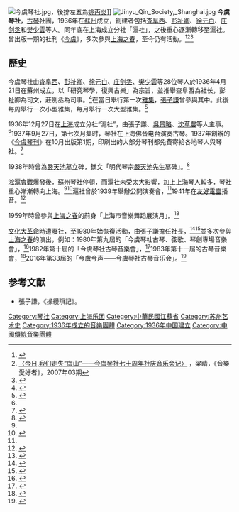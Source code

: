 [[File:今虞琴社.jpg|thumb]]，後排左五為[[姚丙炎|姚丙炎]]]]
[[File:Jinyu_Qin_Society,_Shanghai.jpg|thumb]]
'''今虞琴社'''，[[古琴|古琴]]社團，1936年在[[蘇州|蘇州]]成立，創建者包括[[査阜西|査阜西]]、[[彭祉卿|彭祉卿]]、[[徐元白|徐元白]]、[[庄剑丞|庄剑丞]]和[[樊少雲|樊少雲]]等人。同年底在上海成立分社「滬社」，之後重心逐漸轉移至滬社。曾出版一期的社刊《[[今虞琴刊|今虞]]》，多次參與[[上海之春|上海之春]]，至今仍有活動。<ref name="古國網">{{Cite web|author=周铁耕|url=http://www.china.com.cn/chinese/zhuanti/316315.htm|title=民国时期的今虞琴社和《今虞》琴刊|accessdate=2014-07-12|work=|publisher=中國網|date=2003-04-18|archive-date=2018-10-01|archive-url=https://web.archive.org/web/20181001114336/http://www.china.com.cn/chinese/zhuanti/316315.htm|dead-url=no}}</ref><ref>[http://www.cnki.com.cn/Article/CJFDTotal-YYAH200703007.htm 〈今日,我们走失“虞山”——今虞琴社七十周年社庆音乐会记〉] {{Wayback|url=http://www.cnki.com.cn/Article/CJFDTotal-YYAH200703007.htm |date=20190605022208 }}，梁晴，《音樂愛好者》，2007年03期</ref><ref>{{Cite book|title=《琴殉》|author=楊典|authorlink=楊典|publisher=木果文創|year=2020|isbn=9789869691789|location=臺灣|work=〈到此做甚–——琴人彭祉卿漁歌荒塚記〉|volume=2|page=194}}</ref>

==歷史==

今虞琴社由[[査阜西|査阜西]]、[[彭祉卿|彭祉卿]]、[[徐元白|徐元白]]、[[庄剑丞|庄剑丞]]、[[樊少雲|樊少雲]]等28位琴人於1936年4月21日在蘇州成立，以「研究琴學，復興古樂」為宗旨，並推舉查阜西為社长，彭祉卿為司文，莊劍丞為司事。<ref name="滬社">{{Cite web |title=今虞琴社沪社成立。 |url=http://memory.library.sh.cn/node/73198 |access-date=2021-10-07 |work=上海年华 |publisher=上海图书馆 |language=zh |archive-date=2021-10-08 |archive-url=https://web.archive.org/web/20211008003918/http://memory.library.sh.cn/node/73198 }}</ref>在當日舉行第一次[[雅集|雅集]]，[[張子謙|張子謙]]曾參與其中。此後每周舉行一次小型雅集，每月舉行一次大型雅集。<ref name="揚州史志">{{Cite web|url=http://www.yangzhou.gov.cn/03231/201309/807bab00caec47cf975f5e73a1531179.shtml|title=今虞琴社与广陵琴人|accessdate=2014-07-12|work=|publisher=揚州史志|date=2013-09-13|archive-date=2014-07-14|archive-url=https://web.archive.org/web/20140714190929/http://www.yangzhou.gov.cn/03231/201309/807bab00caec47cf975f5e73a1531179.shtml|dead-url=yes}}</ref>

1936年12月27日在[[上海|上海]]成立分社“滬社”，由張子謙、[[吳景略|吳景略]]、[[沈草農|沈草農]]等人主事。<ref name="滬社"/>1937年9月27日，第七次月集时，琴社在[[上海佛音电台|上海佛音电台]]演奏古琴。1937年創辦的《[[今虞琴刊|今虞琴刊]]》在10月出版第1期，印刷出的大部分琴刊都免費寄給各地琴人與琴社。<ref>{{Cite web |title=《今虞琴刊》创刊发行 |url=http://memory.library.sh.cn/node/77697 |access-date=2021-10-07 |work=上海年华 |publisher=上海图书馆 |language=zh |archive-date=2021-10-07 |archive-url=https://web.archive.org/web/20211007193838/http://memory.library.sh.cn/node/77697 }}</ref>

1938年時曾為[[嚴天池墓|嚴天池墓]]立碑，鐫文「明代琴宗[[嚴天池|嚴天池]]先生墓碑」。<ref>{{cite web|url=http://www.changshu.gov.cn/zgcs/InfoDetail/?InfoID=dc51d37b-557d-4161-9229-430426eba9e2&CategoryNum=001002005|title=严天池墓|accessdate=2015-01-15|work=|publisher=常熟市政府|archive-date=2019-09-10|archive-url=https://web.archive.org/web/20190910202252/http://www.changshu.gov.cn/zgcs/InfoDetail/?InfoID=dc51d37b-557d-4161-9229-430426eba9e2&CategoryNum=001002005|dead-url=no}}</ref>

[[淞滬會戰|淞滬會戰]]爆發後，蘇州琴社停頓，而滬社未受太大影響，加上上海琴人較多，琴社重心漸漸轉向上海。<ref name="滬社"/><ref name="史學網">{{Cite web|url=http://www.zgyysxw.com/templates/zgyy/second.aspx?nodeid=53&page=ContentPage&contentid=271&contentpagenum=1|title=从今虞琴社的创立和早期活动透视中国近代古琴文化的转型|accessdate=2014-07-12|work=|publisher=中國音樂史學網|date=2010-07-27|deadurl=yes|archiveurl=https://web.archive.org/web/20140715031548/http://www.zgyysxw.com/templates/zgyy/second.aspx?nodeid=53&page=ContentPage&contentid=271&contentpagenum=1|archivedate=2014-07-15}}</ref>滬社曾於1939年舉辦公開演奏會，<ref name="滬社"/>1941年在[[友好電臺|友好電臺]]播音。<ref>{{Cite web |title=今虞琴社电台播音，节目有樊伯炎弦歌《满江红》和张瀚青《梨云春思》等。 |url=http://memory.library.sh.cn/node/73742 |access-date=2021-10-07 |work=上海年华 |publisher=上海图书馆 |language=zh |archive-date=2021-10-07 |archive-url=https://web.archive.org/web/20211007193445/http://memory.library.sh.cn/node/73742 }}</ref>

1959年時曾參與[[上海之春|上海之春]]的前身「上海市音樂舞蹈展演月」。<ref>{{Cite book|title=《上海古琴百年紀事 1855-1999》|publisher=上海音樂學院出版社|year=2020|isbn=9787556604463|location=上海|pages=120}}</ref>

[[文化大革命|文化大革命]]時遭廢社，至1980年始恢復活動，由張子謙擔任社長，<ref name="中音">{{Cite web|url=http://ccmusic.sres.bjedu.cn/drms/portal/yinyue/index109.113_list_qr.jsp?currPath=%B9%C5%C7%D9/5%A1%A2%C7%D9%C8%CB/02%BB%A6%A1%A2%C4%FE%A1%A2%BA%BC/03%D5%C5%D7%D3%C7%AB|title=张子谦|accessdate=2014-12-31|author=|date=|work=|publisher=[[中國音樂學院|中國音樂學院]]|deadurl=yes|archiveurl=https://web.archive.org/web/20150323054815/http://www.blayney.nsw.gov.au/ArticleDocuments/329/3h%20-%20Hobbys%20Yards%20Heritage%20Items.pdf.aspx|archivedate=2015-03-23}}</ref><ref>{{Cite book|title=《上海古琴百年紀事 1855-1999》|publisher=上海音樂學院出版社|year=2020|isbn=9787556604463|location=上海|pages=151}}</ref>並多次參與[[上海之春|上海之春]]的演出，例如：1980年第九屆的「今虞琴社古琴、弦歌、琴劍專場音樂會」，<ref>{{Cite book|title=《上海古琴百年紀事 1855-1999》|publisher=上海音樂學院出版社|year=2020|isbn=9787556604463|location=上海|pages=151-152}}</ref>1982年第十屆的「今虞琴社古琴音樂會」，<ref>{{Cite book|title=《上海古琴百年紀事 1855-1999》|publisher=上海音樂學院出版社|year=2020|isbn=9787556604463|location=上海|pages=163-164}}</ref>1983年第十一屆的古琴音樂會，<ref>{{Cite book|title=《上海古琴百年紀事 1855-1999》|publisher=上海音樂學院出版社|year=2020|isbn=9787556604463|location=上海|pages=173}}</ref>2016年第33屆的「今虞今声——今虞琴社古琴音乐会」。<ref>{{Cite web|title=上海之春国际音乐节|url=http://www.ssimf.org/renda/n27633/n27634/n28088/n28486/u1ai6096529.html|access-date=2021-09-14|work=www.ssimf.org|archive-date=2021-09-14|archive-url=https://web.archive.org/web/20210914082110/http://www.ssimf.org/renda/n27633/n27634/n28088/n28486/u1ai6096529.html}}</ref>

== 参考文献 ==
*張子謙，《操縵瑣記》。
{{reflist}}

[[Category:琴社|Category:琴社]]
[[Category:上海乐团|Category:上海乐团]]
[[Category:中華民國江蘇省|Category:中華民國江蘇省]]
[[Category:苏州艺术史|Category:苏州艺术史]]
[[Category:1936年成立的音樂團體|Category:1936年成立的音樂團體]]
[[Category:1936年中国建立|Category:1936年中国建立]]
[[Category:中國傳統音樂團體|Category:中國傳統音樂團體]]